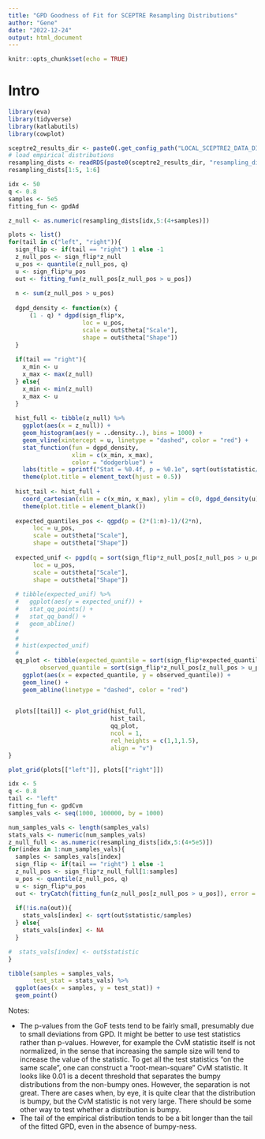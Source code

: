 ```yaml
---
title: "GPD Goodness of Fit for SCEPTRE Resampling Distributions"
author: "Gene"
date: "2022-12-24"
output: html_document
---
```


```r
knitr::opts_chunk$set(echo = TRUE)
```

# Intro

```r
library(eva)
library(tidyverse)
library(katlabutils)
library(cowplot)

sceptre2_results_dir <- paste0(.get_config_path("LOCAL_SCEPTRE2_DATA_DIR"), "results/")
# load empirical distributions
resampling_dists <- readRDS(paste0(sceptre2_results_dir, "resampling_distributions/sceptre_resampling_dists.rds"))
resampling_dists[1:5, 1:6]
```

```r
idx <- 50
q <- 0.8
samples <- 5e5
fitting_fun <- gpdAd

z_null <- as.numeric(resampling_dists[idx,5:(4+samples)])

plots <- list()
for(tail in c("left", "right")){
  sign_flip <- if(tail == "right") 1 else -1
  z_null_pos <- sign_flip*z_null
  u_pos <- quantile(z_null_pos, q)
  u <- sign_flip*u_pos
  out <- fitting_fun(z_null_pos[z_null_pos > u_pos])
  
  n <- sum(z_null_pos > u_pos)
  
  dgpd_density <- function(x) {
      (1 - q) * dgpd(sign_flip*x, 
                     loc = u_pos, 
                     scale = out$theta["Scale"], 
                     shape = out$theta["Shape"])
  }
  
  if(tail == "right"){
    x_min <- u
    x_max <- max(z_null)
  } else{
    x_min <- min(z_null)
    x_max <- u
  }
  
  hist_full <- tibble(z_null) %>%
    ggplot(aes(x = z_null)) + 
    geom_histogram(aes(y = ..density..), bins = 1000) +
    geom_vline(xintercept = u, linetype = "dashed", color = "red") +
    stat_function(fun = dgpd_density, 
                  xlim = c(x_min, x_max),
                  color = "dodgerblue") +
    labs(title = sprintf("Stat = %0.4f, p = %0.1e", sqrt(out$statistic/n), out$p.value)) + 
    theme(plot.title = element_text(hjust = 0.5))
  
  hist_tail <- hist_full + 
    coord_cartesian(xlim = c(x_min, x_max), ylim = c(0, dgpd_density(u)*1.5)) + 
    theme(plot.title = element_blank())
  
  expected_quantiles_pos <- qgpd(p = (2*(1:n)-1)/(2*n), 
       loc = u_pos, 
       scale = out$theta["Scale"], 
       shape = out$theta["Shape"])
  
  expected_unif <- pgpd(q = sort(sign_flip*z_null_pos[z_null_pos > u_pos]), 
       loc = u_pos, 
       scale = out$theta["Scale"], 
       shape = out$theta["Shape"])
  
  # tibble(expected_unif) %>%
  #   ggplot(aes(y = expected_unif)) +
  #   stat_qq_points() +
  #   stat_qq_band() +
  #   geom_abline() 
  #   
  # 
  # hist(expected_unif)
  # 
  qq_plot <- tibble(expected_quantile = sort(sign_flip*expected_quantiles_pos),
         observed_quantile = sort(sign_flip*z_null_pos[z_null_pos > u_pos])) %>%
    ggplot(aes(x = expected_quantile, y = observed_quantile)) +
    geom_line() +
    geom_abline(linetype = "dashed", color = "red")

  
  plots[[tail]] <- plot_grid(hist_full,
                             hist_tail,
                             qq_plot,
                             ncol = 1,
                             rel_heights = c(1,1,1.5),
                             align = "v")
}

plot_grid(plots[["left"]], plots[["right"]])
```

```r
idx <- 5
q <- 0.8
tail <- "left"
fitting_fun <- gpdCvm
samples_vals <- seq(1000, 100000, by = 1000)

num_samples_vals <- length(samples_vals)
stats_vals <- numeric(num_samples_vals)
z_null_full <- as.numeric(resampling_dists[idx,5:(4+5e5)])
for(index in 1:num_samples_vals){
  samples <- samples_vals[index]
  sign_flip <- if(tail == "right") 1 else -1
  z_null_pos <- sign_flip*z_null_full[1:samples]
  u_pos <- quantile(z_null_pos, q)
  u <- sign_flip*u_pos
  out <- tryCatch(fitting_fun(z_null_pos[z_null_pos > u_pos]), error = function(e)(NA))
    
  if(!is.na(out)){
    stats_vals[index] <- sqrt(out$statistic/samples)
  } else{
    stats_vals[index] <- NA
  }

#  stats_vals[index] <- out$statistic
}

tibble(samples = samples_vals,
       test_stat = stats_vals) %>%
  ggplot(aes(x = samples, y = test_stat)) +
  geom_point() 
```

Notes: 

- The p-values from the GoF tests tend to be fairly small, presumably due to small deviations from GPD. It might be better to use test statistics rather than p-values. However, for example the CvM statistic itself is not normalized, in the sense that increasing the sample size will tend to increase the value of the statistic. To get all the test statistics "on the same scale", one can construct a "root-mean-square" CvM statistic. It looks like 0.01 is a decent threshold that separates the bumpy distributions from the non-bumpy ones. However, the separation is not great. There are cases when, by eye, it is quite clear that the distribution is bumpy, but the CvM statistic is not very large. There should be some other way to test whether a distribution is bumpy. 
- The tail of the empirical distribution tends to be a bit longer than the tail of the fitted GPD, even in the absence of bumpy-ness.